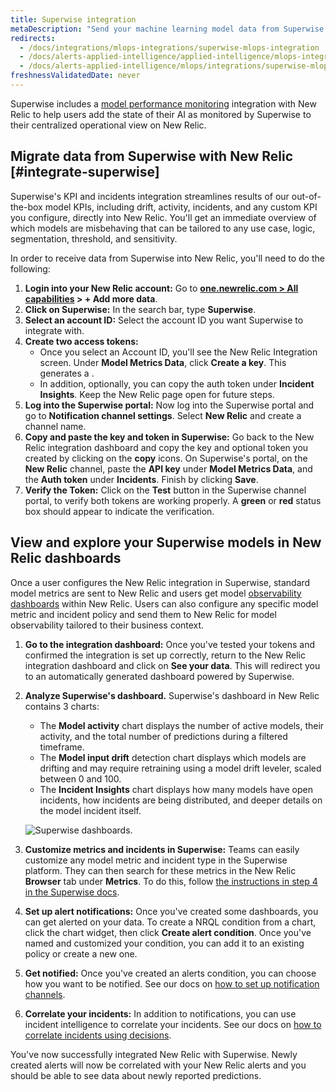 ```yaml
---
title: Superwise integration
metaDescription: "Send your machine learning model data from Superwise to New Relic to understand your model's performance."
redirects:
  - /docs/integrations/mlops-integrations/superwise-mlops-integration
  - /docs/alerts-applied-intelligence/applied-intelligence/mlops-integrations/superwise-mlops-integration
  - /docs/alerts-applied-intelligence/mlops/integrations/superwise-mlops-integration
freshnessValidatedDate: never
---
```



Superwise includes a [model performance monitoring](/docs/alerts-applied-intelligence/mlops/get-started/intro-mlops/) integration with New Relic to help users add the state of their AI as monitored by Superwise to their centralized operational view on New Relic.

## Migrate data from Superwise with New Relic [#integrate-superwise]

Superwise's KPI and incidents integration streamlines results of our out-of-the-box model KPIs, including drift, activity, incidents, and any custom KPI you configure, directly into New Relic. You'll get an immediate overview of which models are misbehaving that can be tailored to any use case, logic, segmentation, threshold, and sensitivity.

In order to receive data from Superwise into New Relic, you'll need to do the following:

1. <DoNotTranslate>**Login into your New Relic account:**</DoNotTranslate> Go to <DoNotTranslate>**[one.newrelic.com > All capabilities](https://one.newrelic.com/all-capabilities) > + Add more data**</DoNotTranslate>.
2. <DoNotTranslate>**Click on Superwise:**</DoNotTranslate> In the search bar, type <DoNotTranslate>**Superwise**</DoNotTranslate>.
3. <DoNotTranslate>**Select an account ID:**</DoNotTranslate> Select the account ID you want Superwise to integrate with.
4. <DoNotTranslate>**Create two access tokens:**</DoNotTranslate>
    * Once you select an Account ID, you'll see the New Relic Integration screen. Under <DoNotTranslate>**Model Metrics Data**</DoNotTranslate>, click <DoNotTranslate>**Create a key**</DoNotTranslate>. This generates a <InlinePopover type="licenseKey" />.
    * In addition, optionally, you can copy the auth token under <DoNotTranslate>**Incident Insights**</DoNotTranslate>. Keep the New Relic page open for future steps.
5. <DoNotTranslate>**Log into the Superwise portal:**</DoNotTranslate> Now log into the Superwise portal and go to <DoNotTranslate>**Notification channel settings**</DoNotTranslate>. Select <DoNotTranslate>**New Relic**</DoNotTranslate> and create a channel name.
6. <DoNotTranslate>**Copy and paste the key and token in Superwise:**</DoNotTranslate> Go back to the New Relic integration dashboard and copy the key and optional token you created by clicking on the <DoNotTranslate>**copy**</DoNotTranslate> icons. On Superwise's portal, on the <DoNotTranslate>**New Relic**</DoNotTranslate> channel, paste the <DoNotTranslate>**API key**</DoNotTranslate> under <DoNotTranslate>**Model Metrics Data**</DoNotTranslate>, and the <DoNotTranslate>**Auth token**</DoNotTranslate> under <DoNotTranslate>**Incidents**</DoNotTranslate>. Finish by clicking <DoNotTranslate>**Save**</DoNotTranslate>.
7. <DoNotTranslate>**Verify the Token:**</DoNotTranslate> Click on the <DoNotTranslate>**Test**</DoNotTranslate> button in the Superwise channel portal, to verify both tokens are working properly. A <DoNotTranslate>**green**</DoNotTranslate> or <DoNotTranslate>**red**</DoNotTranslate> status box should appear to indicate the verification.

<InstallFeedback />

## View and explore your Superwise models in New Relic dashboards

Once a user configures the New Relic integration in Superwise, standard model metrics are sent to New Relic and users get model [observability dashboards](/docs/query-your-data/explore-query-data/dashboards/introduction-dashboards/) within New Relic. Users can also configure any specific model metric and incident policy and send them to  New Relic for model observability tailored to their business context.

1. <DoNotTranslate>**Go to the integration dashboard:**</DoNotTranslate> Once you've tested your tokens and confirmed the integration is set up correctly, return to the New Relic integration dashboard and click on <DoNotTranslate>**See your data**</DoNotTranslate>. This will redirect you to an automatically generated dashboard powered by Superwise.

2. <DoNotTranslate>**Analyze Superwise's dashboard.**</DoNotTranslate> Superwise's dashboard in New Relic contains 3 charts:

    * The <DoNotTranslate>**Model activity**</DoNotTranslate> chart displays the number of active models, their activity, and the total number of predictions during a filtered timeframe.
    * The <DoNotTranslate>**Model input drift**</DoNotTranslate> detection chart displays which models are drifting and may require retraining using a model drift leveler, scaled between 0 and 100.
    * The <DoNotTranslate>**Incident Insights**</DoNotTranslate> chart displays how many models have open incidents, how incidents are being distributed, and deeper details on the model incident itself.

    <img
      title="Superwise's dashboards"
      alt="Superwise dashboards."
      src={modelperformancemonitoringSuperwiseDashboard}
    />

3. <DoNotTranslate>**Customize metrics and incidents in Superwise:**</DoNotTranslate> Teams can easily customize any model metric and incident type in the Superwise platform. They can then search for these metrics in the New Relic <DoNotTranslate>**Browser**</DoNotTranslate> tab under <DoNotTranslate>**Metrics**</DoNotTranslate>. To do this, follow [the instructions in step 4 in the Superwise docs](https://docs.superwise.ai/docs/new-relic#4-customize-metrics-and-incidents-you-would-like-to-send).

4. <DoNotTranslate>**Set up alert notifications:**</DoNotTranslate> Once you've created some dashboards, you can get alerted on your data. To create a NRQL <InlinePopover type="alerts" /> condition from a chart, click the chart widget, then click <DoNotTranslate>**Create alert condition**</DoNotTranslate>. Once you've named and customized your condition, you can add it to an existing policy or create a new one.

5. <DoNotTranslate>**Get notified:**</DoNotTranslate> Once you've created an alerts condition, you can choose how you want to be notified. See our docs on [how to set up notification channels](/docs/alerts-applied-intelligence/new-relic-alerts/alert-notifications/notification-channels-control-where-send-alerts/).

6. <DoNotTranslate>**Correlate your incidents:**</DoNotTranslate> In addition to notifications, you can use incident intelligence to correlate your incidents. See our docs on [how to correlate incidents using decisions](/docs/alerts-applied-intelligence/applied-intelligence/incident-intelligence/change-applied-intelligence-correlation-logic-decisions/).

You've now successfully integrated New Relic with Superwise. Newly created alerts will now be correlated with your New Relic alerts and you should be able to see data about newly reported predictions.
